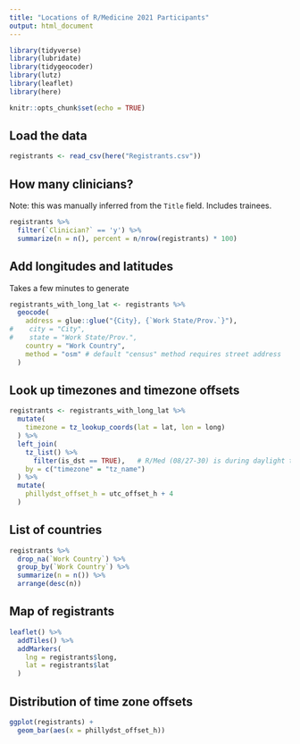 ```yaml
---
title: "Locations of R/Medicine 2021 Participants"
output: html_document
---
```


```r
library(tidyverse)
library(lubridate)
library(tidygeocoder)
library(lutz)
library(leaflet)
library(here)

knitr::opts_chunk$set(echo = TRUE)
```

## Load the data

```r
registrants <- read_csv(here("Registrants.csv"))
```

## How many clinicians?

Note: this was manually inferred from the `Title` field. Includes trainees.

```r
registrants %>%
  filter(`Clinician?` == 'y') %>%
  summarize(n = n(), percent = n/nrow(registrants) * 100)
```

## Add longitudes and latitudes

Takes a few minutes to generate

```r
registrants_with_long_lat <- registrants %>%
  geocode(
    address = glue::glue("{City}, {`Work State/Prov.`}"),
#    city = "City",
#    state = "Work State/Prov.",
    country = "Work Country",
    method = "osm" # default "census" method requires street address
  )
```

## Look up timezones and timezone offsets

```r
registrants <- registrants_with_long_lat %>%
  mutate(
    timezone = tz_lookup_coords(lat = lat, lon = long)
  ) %>%
  left_join(
    tz_list() %>%
      filter(is_dst == TRUE),   # R/Med (08/27-30) is during daylight time
    by = c("timezone" = "tz_name")
  ) %>%
  mutate(
    phillydst_offset_h = utc_offset_h + 4
  )
```

## List of countries

```r
registrants %>%
  drop_na(`Work Country`) %>%
  group_by(`Work Country`) %>%
  summarize(n = n()) %>%
  arrange(desc(n))
```

## Map of registrants

```r
leaflet() %>%
  addTiles() %>%
  addMarkers(
    lng = registrants$long,
    lat = registrants$lat
  )
```

## Distribution of time zone offsets

```r
ggplot(registrants) +
  geom_bar(aes(x = phillydst_offset_h))
```